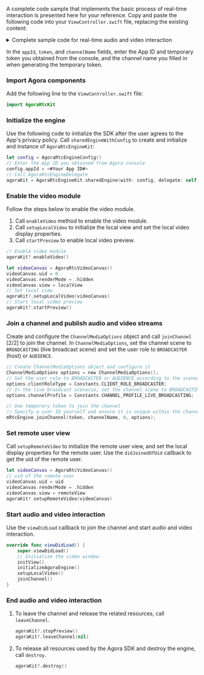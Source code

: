 <PlatformWrapper platform="ios">

A complete code sample that implements the basic process of real-time interaction is presented here for your reference. Copy and paste the following code into your `ViewController.swift` file, replacing the existing content:

<details>
<summary>Complete sample code for real-time audio and video interaction</summary>

```swift
import UIKit
import AgoraRtcKit

class ViewController: UIViewController{
    // Define localView variable
    var localView: UIView!
    // Define remoteView variable
    var remoteView: UIView!
    // Define agoraKit
    var agoraKit: AgoraRtcEngineKit!

    // Set the video window layout
    override func viewDidLayoutSubviews(){
        super.viewDidLayoutSubviews()
        remoteView.frame = self.view.bounds
        localView.frame = CGRect(x: self.view.bounds.width - 135, y: 30, width: 135, height: 240)
    }

    func initView(){
        // Initialize the remote video window
        remoteView = UIView()
        self.view.addSubview(remoteView)
        // Initialize the local video window
        localView = UIView()
        self.view.addSubview(localView)
    }
    
    func initializeAgoraEngine(){
        let config = AgoraRtcEngineConfig()
        // Enter your App ID here
        config.appId = <#Your App ID#>
        // Call AgoraRtcEngineDelegate
        agoraKit = AgoraRtcEngineKit.sharedEngine(with: config, delegate: self)
    }
    
    func setupLocalVideo(){
        // Enable video module
        agoraKit?.enableVideo()
        // Start local preview
        agoraKit?.startPreview()
        let videoCanvas = AgoraRtcVideoCanvas()
        videoCanvas.uid = 0
        videoCanvas.renderMode = .hidden
        videoCanvas.view = localView
        // Set local view
        agoraKit?.setupLocalVideo(videoCanvas)
    }
    
    func joinChannel(){
        let option = AgoraRtcChannelMediaOptions()
        // In the video call scenario, set the channel scenario to liveBroadcasting
        option.channelProfile = .liveBroadcasting
        // Set the user role as host
        option.clientRoleType = .broadcaster
        // Use a temporary token to join the channel 
        // Pass in your project's token and channel name here.
        agoraKit?.joinChannel(byToken: <#Your Token#>, channelId: <#Your Channel Name#>, uid: 0, mediaOptions: option)
    }

    override func viewDidLoad() {
        super.viewDidLoad()
        // After loading the view, you can make other settings
        // Initialize the video window
        initView()
        initializeAgoraEngine()
        setupLocalVideo()
        joinChannel()
    }
    
    func leaveChannel() {
        agoraKit?.stopPreview()
        agoraKit?.leaveChannel(nil)
        agoraKit?.destroy()
    }
}

extension ViewController: AgoraRtcEngineDelegate{
    func rtcEngine(_ engine: AgoraRtcEngineKit, didJoinedOfUid uid: UInt, elapsed: Int){
        let videoCanvas = AgoraRtcVideoCanvas()
        videoCanvas.uid = uid
        videoCanvas.renderMode = .hidden
        videoCanvas.view = remoteView
        agoraKit?.setupRemoteVideo(videoCanvas)
   }
}
```
</details>

<Admonition type="info" title="Information"> In the `appId`, `token`, and `channelName` fields, enter the App ID and temporary token you obtained from the console, and the channel name you filled in when generating the temporary token.</Admonition>

### Import Agora components

Add the following line to the `ViewController.swift` file:

```swift
import AgoraRtcKit
```

### Initialize the engine

Use the following code to initialize the SDK after the user agrees to the App's privacy policy. Call `sharedEngineWithConfig` to create and initialize and instance of `AgoraRtcEngineKit`:

```swift
let config = AgoraRtcEngineConfig()
// Enter the App ID you obtained from Agora console
config.appId = <#Your App ID#>
// Call AgoraRtcEngineDelegate
agoraKit = AgoraRtcEngineKit.sharedEngine(with: config, delegate: self)
```

### Enable the video module

Follow the steps below to enable the video module.

1. Call `enableVideo` method to enable the video module.
1. Call `setupLocalVideo` to initialize the local view and set the local video display properties.
1. Call `startPreview` to enable local video preview.

```swift
// Enable video module
agoraKit?.enableVideo()

let videoCanvas = AgoraRtcVideoCanvas()
videoCanvas.uid = 0
videoCanvas.renderMode = .hidden
videoCanvas.view = localView
// Set local view
agoraKit?.setupLocalVideo(videoCanvas)
// Start local video preview
agoraKit?.startPreview()
```

### Join a channel and publish audio and video streams

Create and configure the `ChannelMediaOptions` object and call `joinChannel` [2/2] to join the channel. In `ChannelMediaOptions`, set the channel scene to `BROADCASTING` (live broadcast scene) and set the user role to `BROADCASTER` (host) or `AUDIENCE`.

```swift
// Create ChannelMediaOptions object and configure it
ChannelMediaOptions options = new ChannelMediaOptions();
// Set the user role to BROADCASTER or AUDIENCE according to the scenario
options.clientRoleType = Constants.CLIENT_ROLE_BROADCASTER;
// In the live broadcast scenario, set the channel scene to BROADCASTING 
options.channelProfile = Constants.CHANNEL_PROFILE_LIVE_BROADCASTING;

// Use temporary token to join the channel
// Specify a user ID yourself and ensure it is unique within the channel
mRtcEngine.joinChannel(token, channelName, 0, options);
```

### Set remote user view
Call `setupRemoteVideo` to initialize the remote user view, and set the local display properties for the remote user. Use the `didJoinedOfUid` callback to get the uid of the remote user.

```swift
let videoCanvas = AgoraRtcVideoCanvas()
// uid of the remote user
videoCanvas.uid = uid
videoCanvas.renderMode = .hidden
videoCanvas.view = remoteView
agoraKit?.setupRemoteVideo(videoCanvas)
```

### Start audio and video interaction
Use the `viewDidLoad` callback to join the channel and start audio and video interaction.

```swift
override func viewDidLoad() {
    super.viewDidLoad()
    // Initialize the video window
    initView()
    initializeAgoraEngine()
    setupLocalVideo()
    joinChannel()
}
```

### End audio and video interaction

1. To leave the channel and release the related resources, call `leaveChannel`.

    ```swift
    agoraKit?.stopPreview()
    agoraKit?.leaveChannel(nil)
    ```

1. To release all resources used by the Agora SDK and destroy the engine, call `destroy`.

    ```swift
    agoraKit?.destroy()
    ```

</PlatformWrapper>